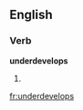 ==English==

===Verb===
'''underdevelops'''

# {{third-person singular of|underdevelop}}


[[fr:underdevelops]]
